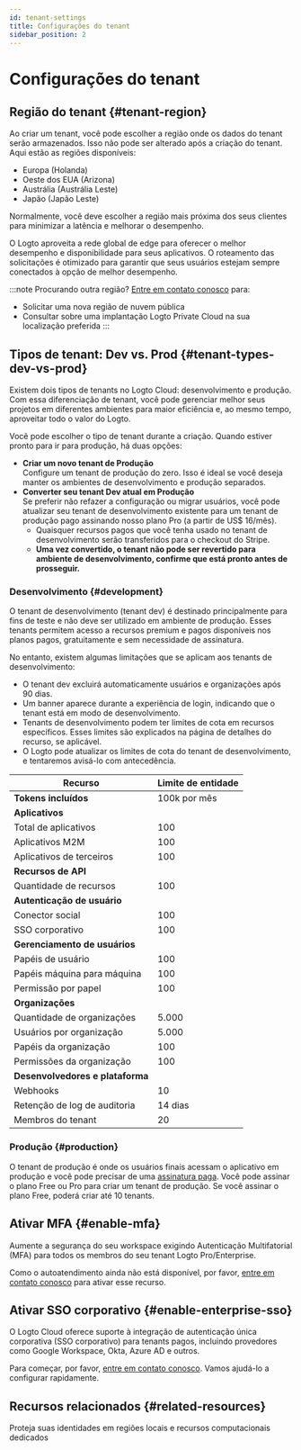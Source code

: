 ```yaml
---
id: tenant-settings
title: Configurações do tenant
sidebar_position: 2
---
```


# Configurações do tenant

## Região do tenant \{#tenant-region}

Ao criar um tenant, você pode escolher a região onde os dados do tenant serão armazenados. Isso não pode ser alterado após a criação do tenant. Aqui estão as regiões disponíveis:

- Europa (Holanda)
- Oeste dos EUA (Arizona)
- Austrália (Austrália Leste)
- Japão (Japão Leste)

Normalmente, você deve escolher a região mais próxima dos seus clientes para minimizar a latência e melhorar o desempenho.

O Logto aproveita a rede global de edge para oferecer o melhor desempenho e disponibilidade para seus aplicativos. O roteamento das solicitações é otimizado para garantir que seus usuários estejam sempre conectados à opção de melhor desempenho.

:::note
Procurando outra região? [Entre em contato conosco](https://logto.io/contact) para:

- Solicitar uma nova região de nuvem pública
- Consultar sobre uma implantação Logto Private Cloud na sua localização preferida
  :::

## Tipos de tenant: Dev vs. Prod \{#tenant-types-dev-vs-prod}

Existem dois tipos de tenants no Logto Cloud: desenvolvimento e produção. Com essa diferenciação de tenant, você pode gerenciar melhor seus projetos em diferentes ambientes para maior eficiência e, ao mesmo tempo, aproveitar todo o valor do Logto.

Você pode escolher o tipo de tenant durante a criação. Quando estiver pronto para ir para produção, há duas opções:

- **Criar um novo tenant de Produção**  
  Configure um tenant de produção do zero. Isso é ideal se você deseja manter os ambientes de desenvolvimento e produção separados.
- **Converter seu tenant Dev atual em Produção**  
  Se preferir não refazer a configuração ou migrar usuários, você pode atualizar seu tenant de desenvolvimento existente para um tenant de produção pago assinando nosso plano Pro (a partir de US$ 16/mês).
  - Quaisquer recursos pagos que você tenha usado no tenant de desenvolvimento serão transferidos para o checkout do Stripe.
  - **Uma vez convertido, o tenant não pode ser revertido para ambiente de desenvolvimento, confirme que está pronto antes de prosseguir.**

### Desenvolvimento \{#development}

O tenant de desenvolvimento (tenant dev) é destinado principalmente para fins de teste e não deve ser utilizado em ambiente de produção. Esses tenants permitem acesso a recursos premium e pagos disponíveis nos planos pagos, gratuitamente e sem necessidade de assinatura.

No entanto, existem algumas limitações que se aplicam aos tenants de desenvolvimento:

- O tenant dev excluirá automaticamente usuários e organizações após 90 dias.
- Um banner aparece durante a experiência de login, indicando que o tenant está em modo de desenvolvimento.
- Tenants de desenvolvimento podem ter limites de cota em recursos específicos. Esses limites são explicados na página de detalhes do recurso, se aplicável.
- O Logto pode atualizar os limites de cota do tenant de desenvolvimento, e tentaremos avisá-lo com antecedência.

| Recurso                          | Limite de entidade |
| -------------------------------- | ------------------ |
| **Tokens incluídos**             | 100k por mês       |
| **Aplicativos**                  |
| Total de aplicativos             | 100                |
| Aplicativos M2M                  | 100                |
| Aplicativos de terceiros         | 100                |
| **Recursos de API**              |                    |
| Quantidade de recursos           | 100                |
| **Autenticação de usuário**      |                    |
| Conector social                  | 100                |
| SSO corporativo                  | 100                |
| **Gerenciamento de usuários**    |                    |
| Papéis de usuário                | 100                |
| Papéis máquina para máquina      | 100                |
| Permissão por papel              | 100                |
| **Organizações**                 |                    |
| Quantidade de organizações       | 5.000              |
| Usuários por organização         | 5.000              |
| Papéis da organização            | 100                |
| Permissões da organização        | 100                |
| **Desenvolvedores e plataforma** |                    |
| Webhooks                         | 10                 |
| Retenção de log de auditoria     | 14 dias            |
| Membros do tenant                | 20                 |

### Produção \{#production}

O tenant de produção é onde os usuários finais acessam o aplicativo em produção e você pode precisar de uma [assinatura paga](https://logto.io/pricing). Você pode assinar o plano Free ou Pro para criar um tenant de produção. Se você assinar o plano Free, poderá criar até 10 tenants.

## Ativar MFA \{#enable-mfa}

Aumente a segurança do seu workspace exigindo Autenticação Multifatorial (MFA) para todos os membros do seu tenant Logto Pro/Enterprise.

Como o autoatendimento ainda não está disponível, por favor, [entre em contato conosco](https://logto.io/contact) para ativar esse recurso.

## Ativar SSO corporativo \{#enable-enterprise-sso}

O Logto Cloud oferece suporte à integração de autenticação única corporativa (SSO corporativo) para tenants pagos, incluindo provedores como Google Workspace, Okta, Azure AD e outros.

Para começar, por favor, [entre em contato conosco](https://logto.io/contact). Vamos ajudá-lo a configurar rapidamente.

## Recursos relacionados \{#related-resources}

<Url href="https://blog.logto.io/data-region-resources">
  Proteja suas identidades em regiões locais e recursos computacionais dedicados
</Url>
